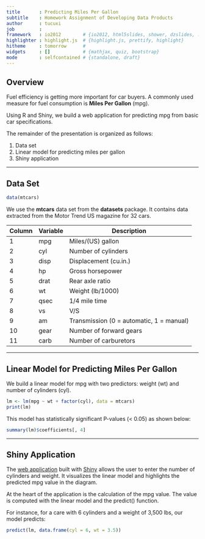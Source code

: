 ```yaml
---
title       : Predicting Miles Per Gallon
subtitle    : Homework Assignment of Developing Data Products
author      : tucuxi
job         : 
framework   : io2012        # {io2012, html5slides, shower, dzslides, ...}
highlighter : highlight.js  # {highlight.js, prettify, highlight}
hitheme     : tomorrow      # 
widgets     : []            # {mathjax, quiz, bootstrap}
mode        : selfcontained # {standalone, draft}
---
```


## Overview

Fuel efficiency is getting more important for car buyers. A commonly used
measure for fuel consumption is **Miles Per Gallon** (mpg).

Using R and Shiny, we build a web application for predicting mpg from basic
car specifications.

The remainder of the presentation is organized as follows:

1. Data set
2. Linear model for predicting miles per gallon
3. Shiny application

--- 

## Data Set

```r
data(mtcars)
```

We use the **mtcars** data set from the **datasets** package. It contains
data extracted from the Motor Trend US magazine for 32 cars.

Column  | Variable    | Description
------- | ----------- | -------------------
1       | mpg         | Miles/(US) gallon
2       | cyl         | Number of cylinders
3       | disp        | Displacement (cu.in.)
4       | hp          | Gross horsepower
5       | drat        | Rear axle ratio
6       | wt          | Weight (lb/1000)
7       | qsec	      | 1/4 mile time
8       | vs	      | V/S
9       | am	      | Transmission (0 = automatic, 1 = manual)
10      | gear	      | Number of forward gears
11      | carb	      | Number of carburetors

---

## Linear Model for Predicting Miles Per Gallon

We build a linear model for mpg with two predictors:
weight (wt) and number of cylinders (cyl).

```r
lm <- lm(mpg ~ wt + factor(cyl), data = mtcars)
print(lm)
```

This model has statistically significant P-values (< 0.05) as shown below:

```r
summary(lm)$coefficients[, 4]
```

---

## Shiny Application

The [web application](http://tucuxi.shinyapps.io/data_products) built
with [Shiny](http://shiny.rstudio.com) allows the user to enter the
number of cylinders and weight. It visualizes the linear model and
highlights the predicted mpg value in the diagram.

At the heart of the application is the calculation of the mpg value. The
value is computed with the linear model and the predict() function.

For instance, for a care with 6 cylinders and a weight of 3,500 lbs, our
model predicts:

```r
predict(lm, data.frame(cyl = 6, wt = 3.5))
```
